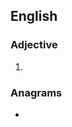 ==English==

===Adjective===
{{head|en|adjective superlative form}}

# {{en-superlative of|adroit}}

===Anagrams===
* {{anagrams|en|a=adeiorstt|storiated|teratoids}}